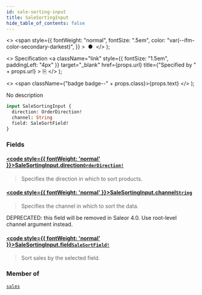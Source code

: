 ```yaml
---
id: sale-sorting-input
title: SaleSortingInput
hide_table_of_contents: false
---
```


  <>
    <span
      style={{
        fontWeight: "normal",
        fontSize: ".5em",
        color: "var(--ifm-color-secondary-darkest)",
      }}
    >
      &nbsp;●&nbsp;
    </span>
  </>
);

  <>
    Specification
    <a
      className="link"
      style={{ fontSize: "1.5em", paddingLeft: "4px" }}
      target="\_blank"
      href={props.url}
      title={"Specified by " + props.url}
    >
      ⎘
    </a>
  </>
);

  <>
    <span className={"badge badge--" + props.class}>{props.text}</span>
  </>
);

No description

```graphql
input SaleSortingInput {
  direction: OrderDirection!
  channel: String
  field: SaleSortField!
}
```

### Fields

#### [<code style={{ fontWeight: 'normal' }}>SaleSortingInput.<b>direction</b></code>](#)<Bullet />[`OrderDirection!`](../../../api-reference/miscellaneous/enums/order-direction) <Badge class="secondary" text="non-null"/> <Badge class="secondary" text="enum"/> <Badge class="secondary" text="miscellaneous"/>

> Specifies the direction in which to sort products.

#### [<code style={{ fontWeight: 'normal' }}>SaleSortingInput.<b>channel</b></code>](#)<Bullet />[`String`](../../../api-reference/miscellaneous/scalars/string) <Badge class="secondary" text="scalar"/> <Badge class="secondary" text="miscellaneous"/>

> Specifies the channel in which to sort the data.

DEPRECATED: this field will be removed in Saleor 4.0. Use root-level channel argument instead.

>

#### [<code style={{ fontWeight: 'normal' }}>SaleSortingInput.<b>field</b></code>](#)<Bullet />[`SaleSortField!`](../../../api-reference/discounts/enums/sale-sort-field) <Badge class="secondary" text="non-null"/> <Badge class="secondary" text="enum"/> <Badge class="secondary" text="discounts"/>

> Sort sales by the selected field.

### Member of

[`sales`](../../../api-reference/discounts/queries/sales) <Badge class="secondary" text="query"/>
